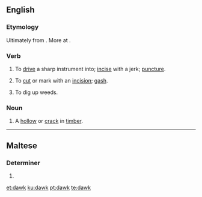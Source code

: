 ==English==

===Etymology===
Ultimately from {{etyl|ang|en}} {{term|dalc||pin|lang=ang}}. More at {{l/en|dalk}}.

===Verb===
{{en-verb}}

# {{context|transitive|UK|_|dialectal|lang=en}} To [[drive]] a sharp instrument into; [[incise]] with a jerk; [[puncture]].
# {{context|transitive|lang=en}} To [[cut]] or mark with an [[incision]]; [[gash]].
#: {{rfquotek|Moxon}}
# {{context|transitive|UK|_|dialectal|lang=en}} To dig up weeds.

===Noun===
{{en-noun}}

# A [[hollow]] or [[crack]] in [[timber]].
#: {{rfquotek|Moxon}}

{{Webster 1913}}

----

==Maltese==

===Determiner===
{{head|mt|adjective form|g=p}}

# {{plural of|dak|lang=mt}}

[[et:dawk]]
[[ku:dawk]]
[[pt:dawk]]
[[te:dawk]]